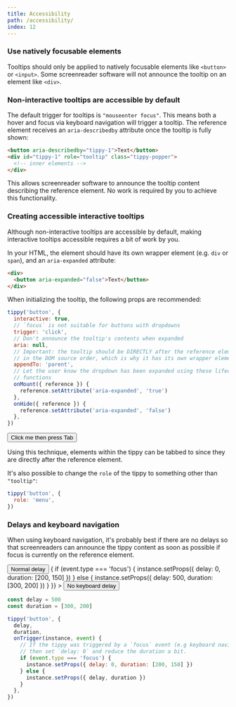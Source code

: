 ```yaml
---
title: Accessibility
path: /accessibility/
index: 12
---
```



### Use natively focusable elements

Tooltips should only be applied to natively focusable elements like `<button>`
or `<input>`. Some screenreader software will not announce the tooltip on an
element like `<div>`.

### Non-interactive tooltips are accessible by default

The default trigger for tooltips is `"mouseenter focus"`. This means both a
hover and focus via keyboard navigation will trigger a tooltip. The reference
element receives an `aria-describedby` attribute once the tooltip is fully
shown:

```html
<button aria-describedby="tippy-1">Text</button>
<div id="tippy-1" role="tooltip" class="tippy-popper">
  <!-- inner elements -->
</div>
```

This allows screenreader software to announce the tooltip content describing the
reference element. No work is required by you to achieve this functionality.

### Creating accessible interactive tooltips

Although non-interactive tooltips are accessible by default, making interactive
tooltips accessible requires a bit of work by you.

In your HTML, the element should have its own wrapper element (e.g. `div` or
`span`), and an `aria-expanded` attribute:

<!-- prettier-ignore -->
```html
<div>
  <button aria-expanded="false">Text</button>
</div>
```

When initializing the tooltip, the following props are recommended:

```js
tippy('button', {
  interactive: true,
  // `focus` is not suitable for buttons with dropdowns
  trigger: 'click',
  // Don't announce the tooltip's contents when expanded
  aria: null,
  // Important: the tooltip should be DIRECTLY after the reference element
  // in the DOM source order, which is why it has its own wrapper element
  appendTo: 'parent',
  // Let the user know the dropdown has been expanded using these lifecycle
  // functions
  onMount({ reference }) {
    reference.setAttribute('aria-expanded', 'true')
  },
  onHide({ reference }) {
    reference.setAttribute('aria-expanded', 'false')
  },
})
```

<Demo>
  <Button>Click me then press Tab</Button>
  <Dropdown text="Press Enter to click" />
</Demo>

Using this technique, elements within the tippy can be tabbed to since they are
directly after the reference element.

It's also possible to change the `role` of the tippy to something other than
`"tooltip"`:

```js
tippy('button', {
  role: 'menu',
})
```

### Delays and keyboard navigation

When using keyboard navigation, it's probably best if there are no delays so
that screenreaders can announce the tippy content as soon as possible if focus
is currently on the reference element.

<Demo>
  <Tippy delay={500} duration={[300, 200]}>
    <Button>Normal delay</Button>
  </Tippy>
  <Tippy
    delay={500}
    duration={[300, 200]}
    onTrigger={(instance, event) => {
      if (event.type === 'focus') {
        instance.setProps({ delay: 0, duration: [200, 150] })
      } else {
        instance.setProps({ delay: 500, duration: [300, 200] })
      }
    }}
  >
    <Button>No keyboard delay</Button>
  </Tippy>
</Demo>

```js
const delay = 500
const duration = [300, 200]

tippy('button', {
  delay,
  duration,
  onTrigger(instance, event) {
    // If the tippy was triggered by a `focus` event (e.g keyboard navigation)
    // then set `delay: 0` and reduce the duration a bit.
    if (event.type === 'focus') {
      instance.setProps({ delay: 0, duration: [200, 150] })
    } else {
      instance.setProps({ delay, duration })
    }
  },
})
```
